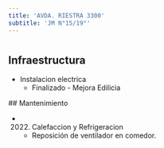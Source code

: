 ```yaml
---
title: 'AVDA. RIESTRA 3300'
subtitle: 'JM N°15/19°'
---
```


#
## Infraestructura

* Instalacion electrica 
    + Finalizado - Mejora Edilicia 


 ## Mantenimiento

*  (2022) Calefaccion y Refrigeracion 
    + Reposición de ventilador en comedor.







